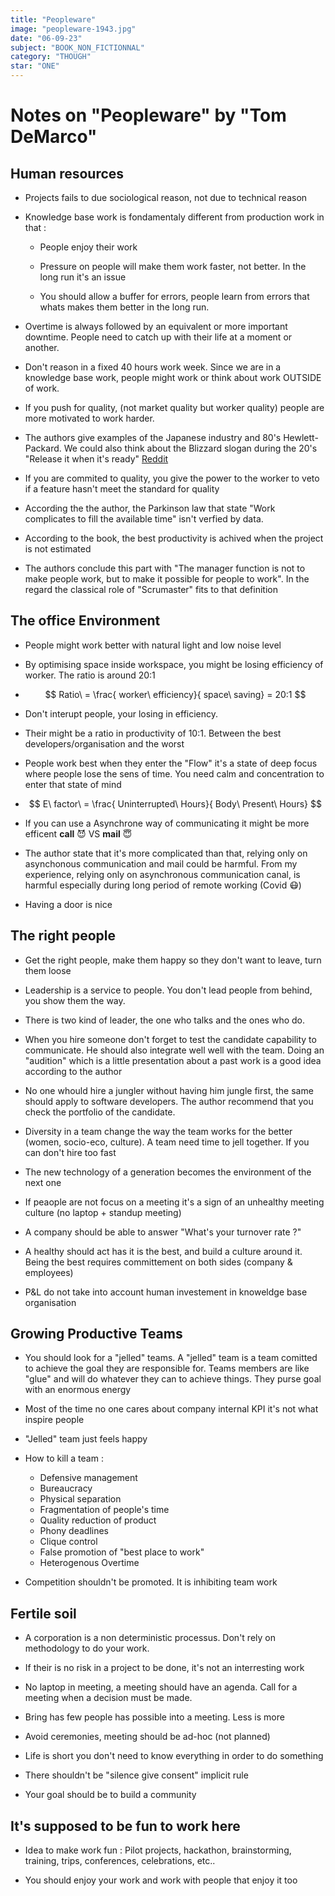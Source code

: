 ```yaml
---
title: "Peopleware"
image: "peopleware-1943.jpg"
date: "06-09-23"
subject: "BOOK_NON_FICTIONNAL"
category: "THOUGH"
star: "ONE"
---
```


# Notes on "Peopleware" by "Tom DeMarco"

## Human resources

- Projects fails to due sociological reason, not due to technical reason

- Knowledge base work is fondamentaly different from production work in that :

  - People enjoy their work

  - Pressure on people will make them work faster, not better. In the long run it's an issue

  - You should allow a buffer for errors, people learn from errors that whats makes them better in the long run.

- Overtime is always followed by an equivalent or more important downtime. People need to catch up with their life at a moment or another.

- Don't reason in a fixed 40 hours work week. Since we are in a knowledge base work, people might work or think about work OUTSIDE of work.

<Quote
  author="Tom DeMarco"
  quote="Quality, far beyond that required by the end user, is a means to higher productivity"
/>

- If you push for quality, (not market quality but worker quality) people are more motivated to work harder.

- The authors give examples of the Japanese industry and 80's Hewlett-Packard. We could also think about the Blizzard slogan during the 20's "Release it when it's ready" [Reddit](https://www.reddit.com/r/WC3/comments/ewecxn/blizzard_used_to_say_well_release_it_when_its/)

- If you are commited to quality, you give the power to the worker to veto if a feature hasn't meet the standard for quality

- According the the author, the Parkinson law that state "Work complicates to fill the available time" isn't verfied by data.

- According to the book, the best productivity is achived when the project is not estimated

- The authors conclude this part with "The manager function is not to make people work, but to make it possible for people to work". In the regard the classical role of "Scrumaster" fits to that definition

## The office Environment

- People might work better with natural light and low noise level

- By optimising space inside workspace, you might be losing efficiency of worker. The ratio is around 20:1

- $$
   Ratio\ = \frac{ worker\ efficiency}{ space\ saving} = 20:1
  $$

- Don't interupt people, your losing in efficiency.

- Their might be a ratio in productivity of 10:1. Between the best developers/organisation and the worst

- People work best when they enter the "Flow" it's a state of deep focus where people lose the sens of time. You need calm and concentration to enter that state of mind

- $$
  E\ factor\ = \frac{ Uninterrupted\ Hours}{ Body\ Present\ Hours}
  $$

- If you can use a Asynchrone way of communicating it might be more efficent **call** 😈 VS **mail** 😇

- The author state that it's more complicated than that, relying only on asynchonous communication and mail could be harmful. From my experience, relying only on asynchronous communication canal, is harmful especially during long period of remote working (Covid 😷)

- Having a door is nice

## The right people

- Get the right people, make them happy so they don't want to leave, turn them loose

- Leadership is a service to people. You don't lead people from behind, you show them the way.

- There is two kind of leader, the one who talks and the ones who do.

- When you hire someone don't forget to test the candidate capability to communicate. He should also integrate well well with the team. Doing an "audition" which is a little presentation about a past work is a good idea according to the author

- No one whould hire a jungler without having him jungle first, the same should apply to software developers. The author recommend that you check the portfolio of the candidate.

- Diversity in a team change the way the team works for the better (women, socio-eco, culture). A team need time to jell together. If you can don't hire too fast

- The new technology of a generation becomes the environment of the next one

- If peaople are not focus on a meeting it's a sign of an unhealthy meeting culture (no laptop + standup meeting)

- A company should be able to answer "What's your turnover rate ?"

- A healthy should act has it is the best, and build a culture around it. Being the best requires committement on both sides (company & employees)

- P&L do not take into account human investement in knoweldge base organisation

## Growing Productive Teams

- You should look for a "jelled" teams. A "jelled" team is a team comitted to achieve the goal they are responsible for. Teams members are like "glue" and will do whatever they can to achieve things. They purse goal with an enormous energy

<Quote
  author="Tom DeMarco"
  quote="The whole is greater than the sum of the parts"
/>

- Most of the time no one cares about company internal KPI it's not what inspire people

<Quote
  author="Tom DeMarco"
  quote="The purpose of a team is not goal attainnment but goal alignment"
/>

- "Jelled" team just feels happy

- How to kill a team :

  - Defensive management
  - Bureaucracy
  - Physical separation
  - Fragmentation of people's time
  - Quality reduction of product
  - Phony deadlines
  - Clique control
  - False promotion of "best place to work"
  - Heterogenous Overtime

- Competition shouldn't be promoted. It is inhibiting team work

## Fertile soil

- A corporation is a non deterministic processus. Don't rely on methodology to do your work.

- If their is no risk in a project to be done, it's not an interresting work

- No laptop in meeting, a meeting should have an agenda. Call for a meeting when a decision must be made.

- Bring has few people has possible into a meeting. Less is more

- Avoid ceremonies, meeting should be ad-hoc (not planned)

- Life is short you don't need to know everything in order to do something

- There shouldn't be "silence give consent" implicit rule

- Your goal should be to build a community

## It's supposed to be fun to work here

- Idea to make work fun : Pilot projects, hackathon, brainstorming, training, trips, conferences, celebrations, etc..

- You should enjoy your work and work with people that enjoy it too
